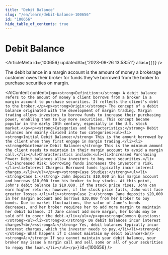 ```yaml
---
title: "Debit Balance"
slug: "/en/learn/debit-balance-100656"
id: "100656"
hide_table_of_contents: true
---
```



# Debit Balance

<ArticleMeta id={100656} updatedAt={'2023-09-26 13:58:51'} alias={`[]`} />
<div className='border-solid border-b border-t-0 my-4 border-[var(--ifm-color-gray-300)]' />

The debit balance in a margin account is the amount of money a brokerage customer owes their broker for funds they've borrowed from the broker to purchase securities on margin.

<AIContent content={`<p><strong>Definition:</strong> A debit balance refers to the amount of money a client borrows from a broker in a margin account to purchase securities. It reflects the client's debt to the broker.</p><p><strong>Origin:</strong> The concept of a debit balance originated with the development of margin trading. Margin trading allows investors to borrow funds to increase their purchasing power, enabling them to buy more securities. This concept became popular in the early 20th century, especially in the U.S. stock market.</p><p><strong>Categories and Characteristics:</strong> Debit balances are mainly divided into two categories:<ul><li><strong>Initial Debit Balance:</strong> This is the amount borrowed by the client when they first engage in margin trading.</li><li><strong>Maintenance Debit Balance:</strong> This is the minimum amount the client needs to maintain in their margin account to avoid a margin call.</li></ul>Characteristics include:<ul><li>Increased Purchasing Power: Debit balances allow investors to buy more securities.</li><li>Increased Risk: Borrowing funds increases the investor's risk.</li><li>Interest Charges: Borrowed funds typically incur interest charges.</li></ul></p><p><strong>Case Studies:</strong><ul><li><strong>Case 1:</strong> John deposits $10,000 in his margin account and borrows $10,000 from his broker to buy stocks. At this point, John's debit balance is $10,000. If the stock price rises, John can earn higher returns; however, if the stock price falls, John will face greater losses.</li><li><strong>Case 2:</strong> Jane deposits $20,000 in her margin account and borrows $30,000 from her broker to buy bonds. Due to market fluctuations, the value of Jane's bonds decreases, and her broker requires her to add more margin to maintain her debit balance. If Jane cannot add more margin, her bonds may be sold off to cover the debt.</li></ul></p><p><strong>Common Questions:</strong><ul><li><strong>Q:</strong> Do debit balances incur interest charges?<br/><strong>A:</strong> Yes, debit balances typically incur interest charges, which the investor needs to pay.</li><li><strong>Q:</strong> What happens if I cannot maintain my debit balance?<br/><strong>A:</strong> If you cannot maintain your debit balance, your broker may issue a margin call and sell some or all of your securities to repay the loan.</li></ul></p>`} id={100656} />
